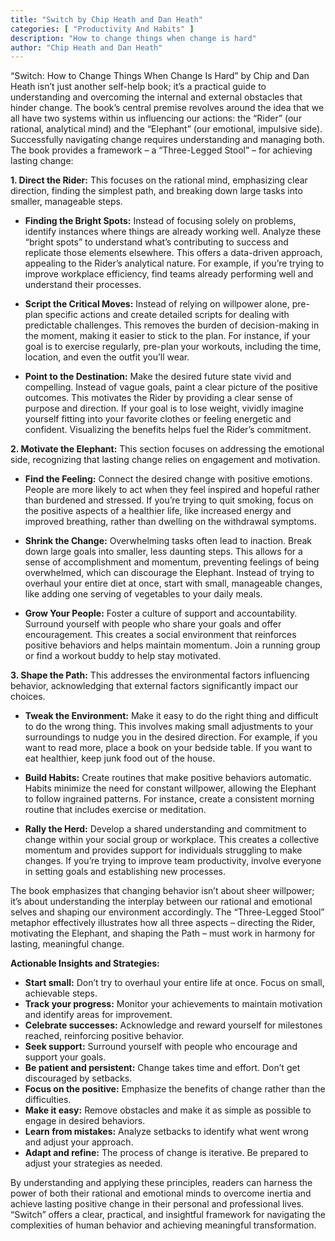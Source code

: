 ```yaml
---
title: "Switch by Chip Heath and Dan Heath"
categories: [ "Productivity And Habits" ]
description: "How to change things when change is hard"
author: "Chip Heath and Dan Heath"
---
```

"Switch: How to Change Things When Change Is Hard" by Chip and Dan Heath isn't just another self-help book; it's a practical guide to understanding and overcoming the internal and external obstacles that hinder change.  The book's central premise revolves around the idea that we all have two systems within us influencing our actions: the "Rider" (our rational, analytical mind) and the "Elephant" (our emotional, impulsive side).  Successfully navigating change requires understanding and managing both.  The book provides a framework – a "Three-Legged Stool" – for achieving lasting change:

**1. Direct the Rider:** This focuses on the rational mind, emphasizing clear direction, finding the simplest path, and breaking down large tasks into smaller, manageable steps.

* **Finding the Bright Spots:**  Instead of focusing solely on problems, identify instances where things are already working well. Analyze these "bright spots" to understand what's contributing to success and replicate those elements elsewhere. This offers a data-driven approach, appealing to the Rider's analytical nature.  For example, if you're trying to improve workplace efficiency, find teams already performing well and understand their processes.

* **Script the Critical Moves:**  Instead of relying on willpower alone, pre-plan specific actions and create detailed scripts for dealing with predictable challenges.  This removes the burden of decision-making in the moment, making it easier to stick to the plan. For instance, if your goal is to exercise regularly, pre-plan your workouts, including the time, location, and even the outfit you'll wear.

* **Point to the Destination:**  Make the desired future state vivid and compelling.  Instead of vague goals, paint a clear picture of the positive outcomes.  This motivates the Rider by providing a clear sense of purpose and direction. If your goal is to lose weight, vividly imagine yourself fitting into your favorite clothes or feeling energetic and confident.  Visualizing the benefits helps fuel the Rider's commitment.


**2. Motivate the Elephant:** This section focuses on addressing the emotional side, recognizing that lasting change relies on engagement and motivation.

* **Find the Feeling:**  Connect the desired change with positive emotions.  People are more likely to act when they feel inspired and hopeful rather than burdened and stressed. If you're trying to quit smoking, focus on the positive aspects of a healthier life, like increased energy and improved breathing, rather than dwelling on the withdrawal symptoms.

* **Shrink the Change:**  Overwhelming tasks often lead to inaction. Break down large goals into smaller, less daunting steps.  This allows for a sense of accomplishment and momentum, preventing feelings of being overwhelmed, which can discourage the Elephant.  Instead of trying to overhaul your entire diet at once, start with small, manageable changes, like adding one serving of vegetables to your daily meals.

* **Grow Your People:**  Foster a culture of support and accountability.  Surround yourself with people who share your goals and offer encouragement. This creates a social environment that reinforces positive behaviors and helps maintain momentum.  Join a running group or find a workout buddy to help stay motivated.

**3. Shape the Path:** This addresses the environmental factors influencing behavior, acknowledging that external factors significantly impact our choices.

* **Tweak the Environment:**  Make it easy to do the right thing and difficult to do the wrong thing.  This involves making small adjustments to your surroundings to nudge you in the desired direction.  For example, if you want to read more, place a book on your bedside table. If you want to eat healthier, keep junk food out of the house.

* **Build Habits:**  Create routines that make positive behaviors automatic. Habits minimize the need for constant willpower, allowing the Elephant to follow ingrained patterns.  For instance, create a consistent morning routine that includes exercise or meditation.

* **Rally the Herd:**  Develop a shared understanding and commitment to change within your social group or workplace. This creates a collective momentum and provides support for individuals struggling to make changes.  If you're trying to improve team productivity, involve everyone in setting goals and establishing new processes.


The book emphasizes that changing behavior isn't about sheer willpower; it's about understanding the interplay between our rational and emotional selves and shaping our environment accordingly. The "Three-Legged Stool" metaphor effectively illustrates how all three aspects – directing the Rider, motivating the Elephant, and shaping the Path – must work in harmony for lasting, meaningful change.

**Actionable Insights and Strategies:**

* **Start small:** Don't try to overhaul your entire life at once. Focus on small, achievable steps.
* **Track your progress:** Monitor your achievements to maintain motivation and identify areas for improvement.
* **Celebrate successes:** Acknowledge and reward yourself for milestones reached, reinforcing positive behavior.
* **Seek support:** Surround yourself with people who encourage and support your goals.
* **Be patient and persistent:** Change takes time and effort. Don't get discouraged by setbacks.
* **Focus on the positive:** Emphasize the benefits of change rather than the difficulties.
* **Make it easy:**  Remove obstacles and make it as simple as possible to engage in desired behaviors.
* **Learn from mistakes:** Analyze setbacks to identify what went wrong and adjust your approach.
* **Adapt and refine:**  The process of change is iterative. Be prepared to adjust your strategies as needed.

By understanding and applying these principles, readers can harness the power of both their rational and emotional minds to overcome inertia and achieve lasting positive change in their personal and professional lives.  "Switch" offers a clear, practical, and insightful framework for navigating the complexities of human behavior and achieving meaningful transformation.

